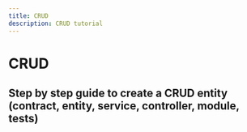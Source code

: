 ```yaml
---
title: CRUD
description: CRUD tutorial
---
```


# CRUD

## Step by step guide to create a CRUD entity (contract, entity, service, controller, module, tests)